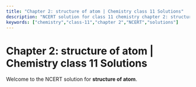 ```yaml
---
title: "Chapter 2: structure of atom | Chemistry class 11 Solutions"
description: "NCERT solution for class 11 chemistry chapter 2: structure of atom."
keywords: ["chemistry","class-11","chapter 2","NCERT","solutions"]
---
```


# Chapter 2: structure of atom | Chemistry class 11 Solutions

Welcome to the NCERT solution for **structure of atom**.
